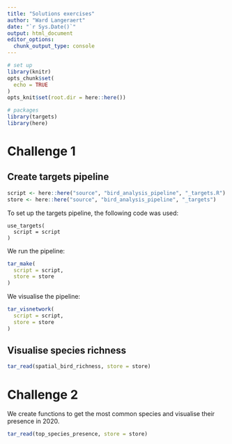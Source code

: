 ```yaml
---
title: "Solutions exercises"
author: "Ward Langeraert"
date: "`r Sys.Date()`"
output: html_document
editor_options: 
  chunk_output_type: console
---
```


```r
# set up
library(knitr)
opts_chunk$set(
  echo = TRUE
)
opts_knit$set(root.dir = here::here())
```

```r
# packages
library(targets)
library(here)
```

# Challenge 1
## Create targets pipeline

```r
script <- here::here("source", "bird_analysis_pipeline", "_targets.R")
store <- here::here("source", "bird_analysis_pipeline", "_targets")
```

To set up the targets pipeline, the following code was used:

```
use_targets(
  script = script
)
```

We run the pipeline:

```r
tar_make(
  script = script,
  store = store
)
```

We visualise the pipeline:

```r
tar_visnetwork(
  script = script,
  store = store
)
```

## Visualise species richness

```r
tar_read(spatial_bird_richness, store = store)
```

# Challenge 2

We create functions to get the most common species and visualise their presence in 2020.

```r
tar_read(top_species_presence, store = store)
```
